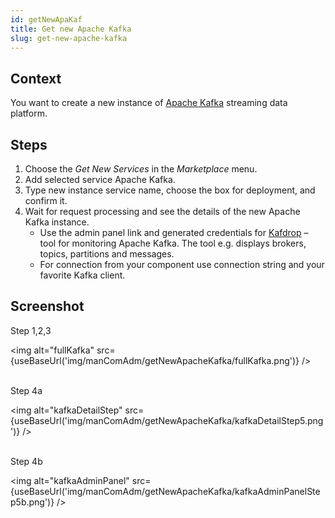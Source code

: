 ```yaml
---
id: getNewApaKaf
title: Get new Apache Kafka
slug: get-new-apache-kafka
---
```



## Context

You want to create a new instance of [Apache Kafka](https://kafka.apache.org/) streaming data platform. 

## Steps

1. Choose the _Get New Services_ in the _Marketplace_ menu.
2. Add selected service Apache Kafka.
3. Type new instance service name, choose the box for deployment, and confirm it.
4. Wait for request processing and see the details of the new Apache Kafka instance. 
    - Use the admin panel link and generated credentials for [Kafdrop](https://github.com/obsidiandynamics/kafdrop) – tool for monitoring Apache Kafka. The tool e.g. displays brokers, topics, partitions and messages.
    - For connection from your component use connection string and your favorite Kafka client.

## Screenshot

Step 1,2,3

<img alt="fullKafka" src={useBaseUrl('img/manComAdm/getNewApacheKafka/fullKafka.png')} />
<br/><br/>

Step 4a

<img alt="kafkaDetailStep" src={useBaseUrl('img/manComAdm/getNewApacheKafka/kafkaDetailStep5.png')} />
<br/><br/>

Step 4b

<img alt="kafkaAdminPanel" src={useBaseUrl('img/manComAdm/getNewApacheKafka/kafkaAdminPanelStep5b.png')} />
